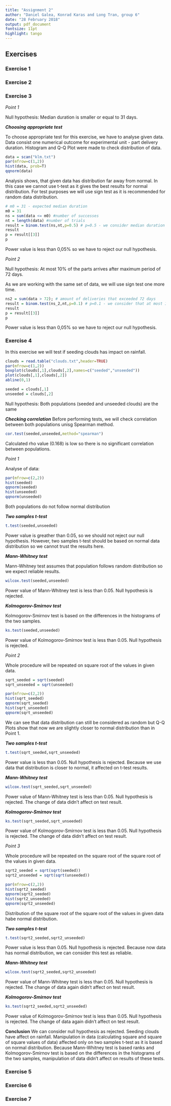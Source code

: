 ```yaml
---
title: "Assignment 2"
author: "Daniel Galea, Konrad Karas and Long Tran, group 6"
date: "28 February 2018"
output: pdf_document
fontsize: 11pt
highlight: tango
---
```


## Exercises

### Exercise 1

\pagebreak

### Exercise 2

\pagebreak

### Exercise 3

*Point 1*

Null hypothesis: Median duration is smaller or equal to 31 days.

***Choosing appropriate test***

To choose appropriate test for this exercise, we have to analyse given data.
Data consist one numerical outcome for experimental unit - part delivery duration.
Histogram and Q-Q Plot were made to check distribution of data.

```r
data = scan("klm.txt")
par(mfrow=c(1,2))
hist(data, prob=T)
qqnorm(data)
```

Analysis shows, that given data has distribution far away from normal.
In this case we cannot use t-test as it gives the best results for normal distribution.
For test purposes we will use sign test as it is recommended for random data distribution.

```r
# m0 = 31 - expected median duration
m0 = 31
ns = sum(data <= m0) #number of successes
nt = length(data) #number of trials
result = binom.test(ns,nt,p=0.5) # p=0.5 - we consider median duration (N/2)
result
p = result[[3]]
p
```

Power value is less than 0,05% so we have to reject our null hypothesis.

*Point 2*

Null hypothesis: At most 10% of the parts arrives after maximum period of 72 days.

As we are working with the same set of data, we will use sign test one more time.

```r
ns2 = sum(data > 72); # amount of deliveries that exceeded 72 days
result = binom.test(ns_2,nt,p=0.1) # p=0.1 - we consider that at most 10% of data is successfull
result
p = result[[3]]
p
```

Power value is less than 0,05% so we have to reject our null hypothesis.

\pagebreak

### Exercise 4

In this exercise we will test if seeding clouds has impact on rainfall.

```r
clouds = read.table("clouds.txt",header=TRUE)
par(mfrow=c(1,2))
boxplot(clouds[,1],clouds[,2],names=c("seeded","unseeded"))
plot(clouds[,1],clouds[,2])
abline(0,1)

seeded = clouds[,1]
unseeded = clouds[,2]
```

Null hypothesis: Both populations (seeded and unseeded clouds) are the same

***Checking correlation***
Before performing tests, we will check correlation between both populations unisg Spearman method.

```r
cor.test(seeded,unseeded,method="spearman")
```

Calculated rho value (0.168) is low so there is no significant correlation between populations.

*Point 1*

Analyse of data:

```r
par(mfrow=c(2,2))
hist(seeded)
qqnorm(seeded)
hist(unseeded)
qqnorm(unseeded)
```

Both populations do not follow normal distribution

***Two samples t-test***

```r
t.test(seeded,unseeded)
```

Power value is greather than 0.05, so we should not reject our null hypothesis.
However, two samples t-test should be based on normal data distribution so we cannot trust the results here.

***Mann-Whitney test***

Mann-Whitney test assumes that population follows random distribution so we expect reliable results.

```r
wilcox.test(seeded,unseeded)
```

Power value of Mann-Whitney test is less than 0.05. Null hypothesis is rejected.

***Kolmogorov-Smirnov test***

Kolmogorov-Smirnov test is based on the differences in the histograms of the two samples.

```r
ks.test(seeded,unseeded)
```

Power value of Kolmogorov-Smirnov test is less than 0.05. Null hypothesis is rejected.

*Point 2*

Whole procedure will be repeated on square root of the values in given data.

```r
sqrt_seeded = sqrt(seeded)
sqrt_unseeded = sqrt(unseeded)

par(mfrow=c(2,2))
hist(sqrt_seeded)
qqnorm(sqrt_seeded)
hist(sqrt_unseeded)
qqnorm(sqrt_unseeded)
```

We can see that data distribution can still be considered as random but Q-Q Plots show that now we are slightly closer to normal distribution than in Point 1.

***Two samples t-test***

```r
t.test(sqrt_seeded,sqrt_unseeded)
```

Power value is less than 0.05. Null hypothesis is rejected.
Because we use data that distribution is closer to normal, it affected on t-test results.

***Mann-Whitney test***

```r
wilcox.test(sqrt_seeded,sqrt_unseeded)
```

Power value of Mann-Whitney test is less than 0.05. Null hypothesis is rejected.
The change of data didn't affect on test result.

***Kolmogorov-Smirnov test***

```r
ks.test(sqrt_seeded,sqrt_unseeded)
```

Power value of Kolmogorov-Smirnov test is less than 0.05. Null hypothesis is rejected.
The change of data didn't affect on test result.

*Point 3*

Whole procedure will be repeated on the square root of the square root of the values in given data.

```r
sqrt2_seeded = sqrt(sqrt(seeded))
sqrt2_unseeded = sqrt(sqrt(unseeded))

par(mfrow=c(2,2))
hist(sqrt2_seeded)
qqnorm(sqrt2_seeded)
hist(sqrt2_unseeded)
qqnorm(sqrt2_unseeded)
```

Distribution of the square root of the square root of the values in given data habe normal distribution.

***Two samples t-test***

```r
t.test(sqrt2_seeded,sqrt2_unseeded)
```

Power value is less than 0.05. Null hypothesis is rejected.
Because now data has normal distribution, we can consider this test as reliable.

***Mann-Whitney test***

```r
wilcox.test(sqrt2_seeded,sqrt2_unseeded)
```

Power value of Mann-Whitney test is less than 0.05. Null hypothesis is rejected.
The change of data again didn't affect on test result.

***Kolmogorov-Smirnov test***

```r
ks.test(sqrt2_seeded,sqrt2_unseeded)
```

Power value of Kolmogorov-Smirnov test is less than 0.05. Null hypothesis is rejected.
The change of data again didn't affect on test result.

**Conclusion**
We can consider null hypothesis as rejected. Seeding clouds have affect on rainfall.
Manipulation in data (calculating square and square of square values of data) affected only on two samples t-test as it is based on normal distribution.
Because Mann-Whitney test is based ranks and Kolmogorov-Smirnov test is based on the differences in the histograms of the two samples, manipulation of data didn't affect on results of these tests.

\pagebreak

### Exercise 5

\pagebreak

### Exercise 6

\pagebreak

### Exercise 7

\pagebreak
